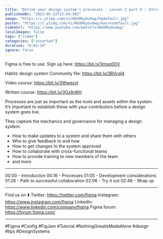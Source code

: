 ```yaml
---
title: "Define your design system's processes - Lesson 2 part 4 : Introduction to design systems"
publishedAt: "2023-05-22T15:54:50Z"
image: "https://i.ytimg.com/vi/NGGMGybuOwg/hqdefault.jpg"
poster: "https://i.ytimg.com/vi/NGGMGybuOwg/maxresdefault.jpg"
videoUrl: "https://www.youtube.com/watch?v=NGGMGybuOwg"
localImages: false
tags: ["video"]
categories: ["unsorted"]
duration: "0:03:30"
ignore: false
---
```

Figma is free to use. Sign up here: https://bit.ly/3msp0OV

Habitz design system Community file: https://bit.ly/3BVcql4

Video course: https://bit.ly/3WwqzyI

Written course: https://bit.ly/3Oz6nKH

Processes are just as important as the tools and assets within the system. It’s important to establish these with your contributors before a design system goes live.

They capture the mechanics and governance for managing a design system:

- How to make updates to a system and share them with others
- Who to give feedback to and how
- How to get changes to the system approved
- How to collaborate with cross-functional teams
- How to provide training to new members of the team
- and more

____________________________________________________

00:00 - Introduction
00:16 - Processes
01:05 - Development considerations
01:26 - Path to successful collaboration
02:06 - Try it out
02:46 - Wrap up

____________________________________________________

Find us on ⬇️
Twitter: https://twitter.com/figma
Instagram: https://www.instagram.com/figma
LinkedIn: https://www.linkedin.com/company/figma
Figma forum: https://forum.figma.com/

____________________________________________________


#Figma #Config #FigJam #Tutorial #NothingGreatIsMadeAlone #design #tips #DesignSystems
